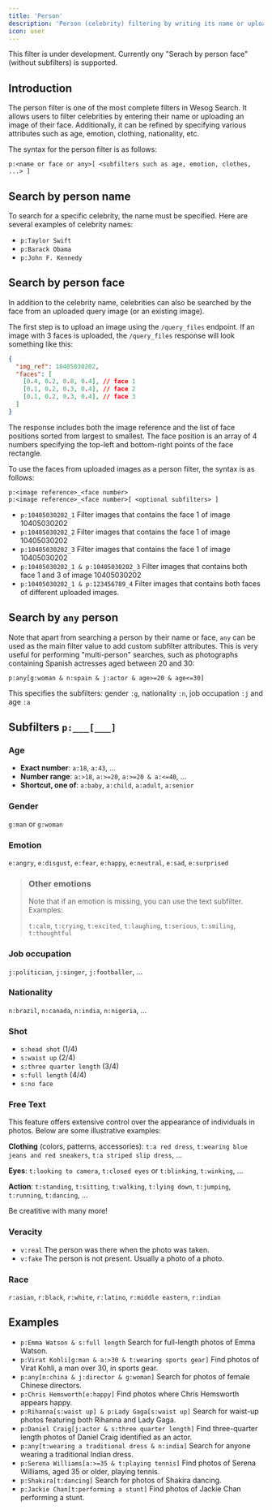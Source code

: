 ```yaml
---
title: 'Person'
description: 'Person (celebrity) filtering by writing its name or uploading its face. Subfiters attributes are also available.'
icon: user
---
```


<Warning>This filter is under development. Currently ony "Serach by person face" (without subfilters) is supported.</Warning>


## Introduction

The person filter is one of the most complete filters in Wesog Search.
It allows users to filter celebrities by entering their name or uploading an image of their face.
Additionally, it can be refined by specifying various attributes such as age, emotion, clothing, nationality, etc.

The syntax for the person filter is as follows:

```
p:<name or face or any>[ <subfilters such as age, emotion, clothes, ...> ]
```

## Search by person name

To search for a specific celebrity, the name must be specified.
Here are several examples of celebrity names:

- `p:Taylor Swift`
- `p:Barack Obama`
- `p:John F. Kennedy`


## Search by person face

In addition to the celebrity name, celebrities can also be searched by the face from an uploaded query image (or an existing image).

The first step is to upload an image using the `/query_files` endpoint. If an image with 3 faces is uploaded, the `/query_files` response will look something like this:

```json
{
  "img_ref": 10405030202,
  "faces": [
    [0.4, 0.2, 0.8, 0.4], // face 1
    [0.1, 0.2, 0.3, 0.4], // face 2
    [0.1, 0.2, 0.3, 0.4], // face 3
  ]
}
```

The response includes both the image reference and the list of face positions sorted from largest to smallest. The face position is an array of 4 numbers specifying the top-left and bottom-right points of the face rectangle.

To use the faces from uploaded images as a person filter, the syntax is as follows:


```
p:<image reference>_<face number>
p:<image reference>_<face number>[ <optional subfilters> ]
```

- `p:10405030202_1` Filter images that contains the face 1 of image 10405030202
- `p:10405030202_2` Filter images that contains the face 1 of image 10405030202
- `p:10405030202_3` Filter images that contains the face 1 of image 10405030202
- `p:10405030202_1 & p:10405030202_3` Filter images that contains both face 1 and 3 of image 10405030202
- `p:10405030202_1 & p:123456789_4` Filter images that contains both faces of different uploaded images.


## Search by `any` person

Note that apart from searching a person by their name or face, `any` can be used as the main filter value to add custom subfilter attributes. This is very useful for performing "multi-person" searches, such as photographs containing Spanish actresses aged between 20 and 30:

```
p:any[g:woman & n:spain & j:actor & age>=20 & age<=30]
```

This specifies the subfilters: gender `:g`, nationality `:n`, job occupation `:j` and age `:a`


## Subfilters `p:___[___]`

### Age
- **Exact number**: `a:18`, `a:43`, ...
- **Number range**: `a:>18`, `a:>=20`, `a:>=20 & a:<=40`, ...
- **Shortcut, one of**: `a:baby`, `a:child`, `a:adult`, `a:senior`


### Gender
`g:man` or `g:woman`


### Emotion
`e:angry`, `e:disgust`, `e:fear`, `e:happy`, `e:neutral`, `e:sad`, `e:surprised`

> ### Other emotions
> Note that if an emotion is missing, you can use the text subfilter. Examples:
>
> `t:calm`, `t:crying`, `t:excited`, `t:laughing`, `t:serious`, `t:smiling`, `t:thoughtful`


### Job occupation
`j:politician`, `j:singer`, `j:footballer`, ...


### Nationality
`n:brazil`, `n:canada`, `n:india`, `n:nigeria`, ...


### Shot
- `s:head shot`   (1/4)
- `s:waist up` (2/4)
- `s:three quarter length`  (3/4)
- `s:full length`           (4/4)
- `s:no face`


### Free Text
This feature offers extensive control over the appearance of individuals in photos. Below are some illustrative examples:

**Clothing** (colors, patterns, accessories):
`t:a red dress`, `t:wearing blue jeans and red sneakers`, `t:a striped slip dress`, ...

**Eyes**:
`t:looking to camera`, `t:closed eyes` or `t:blinking`, `t:winking`, ...

**Action**:
`t:standing`, `t:sitting`, `t:walking`, `t:lying down`, `t:jumping`, `t:running`, `t:dancing`, ...

Be creatitive with many more!

### Veracity
- `v:real` The person was there when the photo was taken.
- `v:fake` The person is not present. Usually a photo of a photo.

### Race
`r:asian`, `r:black`, `r:white`, `r:latino`, `r:middle eastern`, `r:indian`


## Examples

- `p:Emma Watson & s:full length` Search for full-length photos of Emma Watson.
- `p:Virat Kohli[g:man & a:>30 & t:wearing sports gear]` Find photos of Virat Kohli, a man over 30, in sports gear.
- `p:any[n:china & j:director & g:woman]` Search for photos of female Chinese directors.
- `p:Chris Hemsworth[e:happy]` Find photos where Chris Hemsworth appears happy.
- `p:Rihanna[s:waist up] & p:Lady Gaga[s:waist up]` Search for waist-up photos featuring both Rihanna and Lady Gaga.
- `p:Daniel Craig[j:actor & s:three quarter length]` Find three-quarter length photos of Daniel Craig identified as an actor.
- `p:any[t:wearing a traditional dress & n:india]` Search for anyone wearing a traditional Indian dress.
- `p:Serena Williams[a:>=35 & t:playing tennis]` Find photos of Serena Williams, aged 35 or older, playing tennis.
- `p:Shakira[t:dancing]` Search for photos of Shakira dancing.
- `p:Jackie Chan[t:performing a stunt]` Find photos of Jackie Chan performing a stunt.